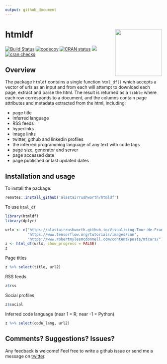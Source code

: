 ```yaml
---
output: github_document
---
```


# htmldf <img src="man/figures/hex.png" align="right" width="150" />

[![Build Status](https://travis-ci.org/alastairrushworth/htmldf.svg?branch=master)](https://travis-ci.org/alastairrushworth/htmldf)
[![codecov](https://codecov.io/gh/alastairrushworth/htmldf/branch/master/graph/badge.svg)](https://codecov.io/gh/alastairrushworth/htmldf)
[![CRAN status](https://www.r-pkg.org/badges/version/htmldf)](https://cran.r-project.org/package=htmldf)
[![](https://cranlogs.r-pkg.org/badges/htmldf)](https://cran.r-project.org/package=htmldf)
[![cran checks](https://cranchecks.info/badges/summary/htmldf)](https://cran.r-project.org/web/checks/check_results_htmldf.html)  

Overview
---

The package `htmldf` contains a single function `html_df()` which accepts a vector of urls as an input and from each will attempt to download each page, extract and parse the html.  The result is returned as a `tibble` where each row corresponds to a document, and the columns contain page attributes and metadata extracted from the html, including:

+ page title
+ inferred language
+ RSS feeds
+ hyperlinks
+ image links
+ twitter, github and linkedin profiles
+ the inferred programming language of any text with code tags
+ page size, generator and server
+ page accessed date
+ page published or last updated dates


Installation and usage
---  

To install the package:

```r
remotes::install_github('alastairrushworth/htmldf')
```

To use `html_df`
```r
library(htmldf)
library(dplyr)

urlx <- c("https://alastairrushworth.github.io/Visualising-Tour-de-France-data-in-R/",
          "https://www.tensorflow.org/tutorials/images/cnn", 
          "https://www.robertmylesmcdonnell.com/content/posts/mtcars/")
z <- html_df(urlx, show_progress = FALSE)
z
```

Page titles
```r
z %>% select(title, url2)
```

RSS feeds
```r
z$rss
```

Social profiles
```r
z$social
```

Inferred code language (near 1 = R; near -1 = Python)
```r
z %>% select(code_lang, url2)
```


Comments? Suggestions? Issues?
---  

Any feedback is welcome! Feel free to write a github issue or send me a message on [twitter](https://twitter.com/rushworth_a).





